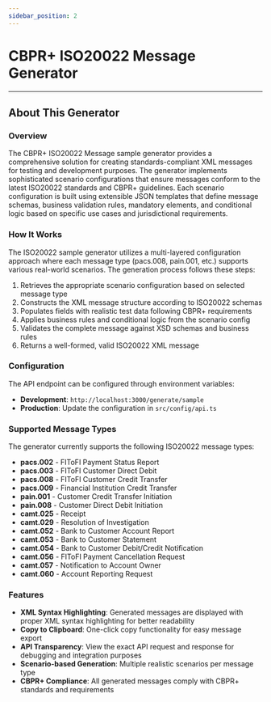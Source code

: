 ```yaml
---
sidebar_position: 2
---
```



# CBPR+ ISO20022 Message Generator

<ISO20022GeneratorWrapper />

---

## About This Generator

### Overview

The CBPR+ ISO20022 Message sample generator provides a comprehensive solution for creating standards-compliant XML messages for testing and development purposes. The generator implements sophisticated scenario configurations that ensure messages conform to the latest ISO20022 standards and CBPR+ guidelines. Each scenario configuration is built using extensible JSON templates that define message schemas, business validation rules, mandatory elements, and conditional logic based on specific use cases and jurisdictional requirements.

### How It Works

The ISO20022 sample generator utilizes a multi-layered configuration approach where each message type (pacs.008, pain.001, etc.) supports various real-world scenarios. The generation process follows these steps:

1. Retrieves the appropriate scenario configuration based on selected message type
2. Constructs the XML message structure according to ISO20022 schemas
3. Populates fields with realistic test data following CBPR+ requirements
4. Applies business rules and conditional logic from the scenario config
5. Validates the complete message against XSD schemas and business rules
6. Returns a well-formed, valid ISO20022 XML message

### Configuration

The API endpoint can be configured through environment variables:
- **Development**: `http://localhost:3000/generate/sample`
- **Production**: Update the configuration in `src/config/api.ts`

### Supported Message Types

The generator currently supports the following ISO20022 message types:
- **pacs.002** - FIToFI Payment Status Report
- **pacs.003** - FIToFI Customer Direct Debit
- **pacs.008** - FIToFI Customer Credit Transfer
- **pacs.009** - Financial Institution Credit Transfer
- **pain.001** - Customer Credit Transfer Initiation
- **pain.008** - Customer Direct Debit Initiation
- **camt.025** - Receipt
- **camt.029** - Resolution of Investigation
- **camt.052** - Bank to Customer Account Report
- **camt.053** - Bank to Customer Statement
- **camt.054** - Bank to Customer Debit/Credit Notification
- **camt.056** - FIToFI Payment Cancellation Request
- **camt.057** - Notification to Account Owner
- **camt.060** - Account Reporting Request

### Features

- **XML Syntax Highlighting**: Generated messages are displayed with proper XML syntax highlighting for better readability
- **Copy to Clipboard**: One-click copy functionality for easy message export
- **API Transparency**: View the exact API request and response for debugging and integration purposes
- **Scenario-based Generation**: Multiple realistic scenarios per message type
- **CBPR+ Compliance**: All generated messages comply with CBPR+ standards and requirements